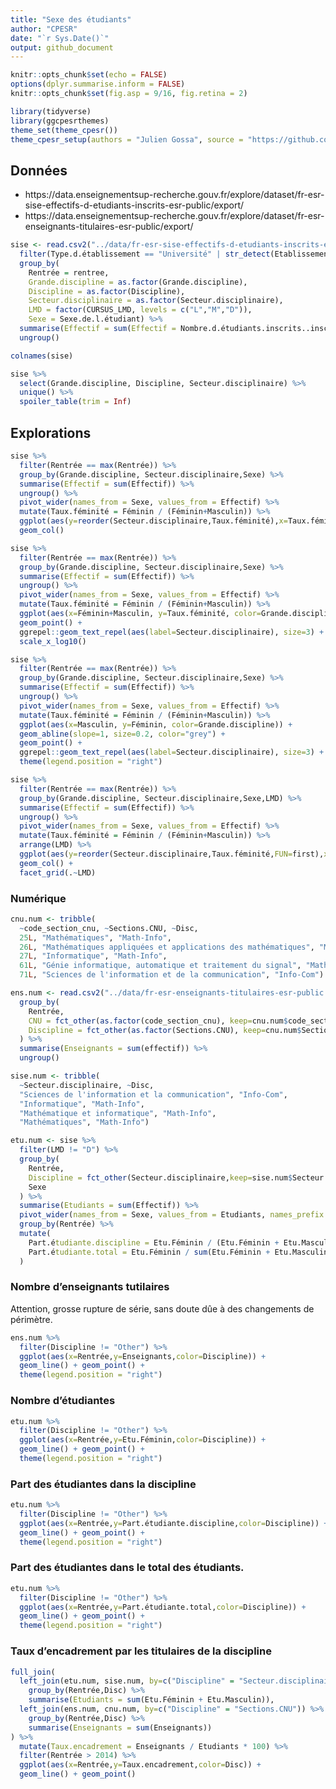 ```yaml
---
title: "Sexe des étudiants"
author: "CPESR"
date: "`r Sys.Date()`"
output: github_document
---
```


```r
knitr::opts_chunk$set(echo = FALSE)
options(dplyr.summarise.inform = FALSE)
knitr::opts_chunk$set(fig.asp = 9/16, fig.retina = 2)

library(tidyverse)
library(ggcpesrthemes)
theme_set(theme_cpesr())
theme_cpesr_setup(authors = "Julien Gossa", source = "https://github.com/cpesr/RFC/")
```

## Données 

- https://data.enseignementsup-recherche.gouv.fr/explore/dataset/fr-esr-sise-effectifs-d-etudiants-inscrits-esr-public/export/
- https://data.enseignementsup-recherche.gouv.fr/explore/dataset/fr-esr-enseignants-titulaires-esr-public/export/

```r
sise <- read.csv2("../data/fr-esr-sise-effectifs-d-etudiants-inscrits-esr-public.csv", dec=".", nrows = Inf) %>%
  filter(Type.d.établissement == "Université" | str_detect(Etablissement, "niversité")) %>%
  group_by(
    Rentrée = rentree,
    Grande.discipline = as.factor(Grande.discipline),
    Discipline = as.factor(Discipline),
    Secteur.disciplinaire = as.factor(Secteur.disciplinaire),
    LMD = factor(CURSUS_LMD, levels = c("L","M","D")),
    Sexe = Sexe.de.l.étudiant) %>%
  summarise(Effectif = sum(Effectif = Nombre.d.étudiants.inscrits..inscriptions.principales..hors.étudiants.inscrits.en.parallèle.en.CPGE, na.rm = TRUE)) %>%
  ungroup() 

colnames(sise)
```


```r
sise %>% 
  select(Grande.discipline, Discipline, Secteur.disciplinaire) %>% 
  unique() %>%
  spoiler_table(trim = Inf)
```


## Explorations


```r
sise %>%
  filter(Rentrée == max(Rentrée)) %>%
  group_by(Grande.discipline, Secteur.disciplinaire,Sexe) %>%
  summarise(Effectif = sum(Effectif)) %>%
  ungroup() %>%
  pivot_wider(names_from = Sexe, values_from = Effectif) %>%
  mutate(Taux.féminité = Féminin / (Féminin+Masculin)) %>%
  ggplot(aes(y=reorder(Secteur.disciplinaire,Taux.féminité),x=Taux.féminité,fill=Grande.discipline)) +
  geom_col() 
```


```r
sise %>%
  filter(Rentrée == max(Rentrée)) %>%
  group_by(Grande.discipline, Secteur.disciplinaire,Sexe) %>%
  summarise(Effectif = sum(Effectif)) %>%
  ungroup() %>%
  pivot_wider(names_from = Sexe, values_from = Effectif) %>%
  mutate(Taux.féminité = Féminin / (Féminin+Masculin)) %>%
  ggplot(aes(x=Féminin+Masculin, y=Taux.féminité, color=Grande.discipline)) +
  geom_point() +
  ggrepel::geom_text_repel(aes(label=Secteur.disciplinaire), size=3) +
  scale_x_log10()
```

```r
sise %>%
  filter(Rentrée == max(Rentrée)) %>%
  group_by(Grande.discipline, Secteur.disciplinaire,Sexe) %>%
  summarise(Effectif = sum(Effectif)) %>%
  ungroup() %>%
  pivot_wider(names_from = Sexe, values_from = Effectif) %>%
  mutate(Taux.féminité = Féminin / (Féminin+Masculin)) %>%
  ggplot(aes(x=Masculin, y=Féminin, color=Grande.discipline)) +
  geom_abline(slope=1, size=0.2, color="grey") +
  geom_point() +
  ggrepel::geom_text_repel(aes(label=Secteur.disciplinaire), size=3) +
  theme(legend.position = "right")
```


```r
sise %>%
  filter(Rentrée == max(Rentrée)) %>%
  group_by(Grande.discipline, Secteur.disciplinaire,Sexe,LMD) %>%
  summarise(Effectif = sum(Effectif)) %>%
  ungroup() %>%
  pivot_wider(names_from = Sexe, values_from = Effectif) %>%
  mutate(Taux.féminité = Féminin / (Féminin+Masculin)) %>%
  arrange(LMD) %>%
  ggplot(aes(y=reorder(Secteur.disciplinaire,Taux.féminité,FUN=first),x=Taux.féminité,fill=Grande.discipline)) +
  geom_col() +
  facet_grid(.~LMD)
```



### Numérique

```r
cnu.num <- tribble(
  ~code_section_cnu, ~Sections.CNU, ~Disc,
  25L, "Mathématiques", "Math-Info",
  26L, "Mathématiques appliquées et applications des mathématiques", "Math-Info",
  27L, "Informatique", "Math-Info",
  61L, "Génie informatique, automatique et traitement du signal", "Math-Info",
  71L, "Sciences de l'information et de la communication", "Info-Com")

ens.num <- read.csv2("../data/fr-esr-enseignants-titulaires-esr-public.csv", dec='.') %>%
  group_by(
    Rentrée,
    CNU = fct_other(as.factor(code_section_cnu), keep=cnu.num$code_section_cnu),
    Discipline = fct_other(as.factor(Sections.CNU), keep=cnu.num$Sections.CNU)
  ) %>%
  summarise(Enseignants = sum(effectif)) %>%
  ungroup()

sise.num <- tribble(
  ~Secteur.disciplinaire, ~Disc,
  "Sciences de l'information et la communication", "Info-Com",
  "Informatique", "Math-Info",
  "Mathématique et informatique", "Math-Info",
  "Mathématiques", "Math-Info")

etu.num <- sise %>%
  filter(LMD != "D") %>%
  group_by(
    Rentrée,
    Discipline = fct_other(Secteur.disciplinaire,keep=sise.num$Secteur.disciplinaire),
    Sexe
  ) %>%
  summarise(Etudiants = sum(Effectif)) %>%
  pivot_wider(names_from = Sexe, values_from = Etudiants, names_prefix = "Etu.") %>%
  group_by(Rentrée) %>%
  mutate(
    Part.étudiante.discipline = Etu.Féminin / (Etu.Féminin + Etu.Masculin),
    Part.étudiante.total = Etu.Féminin / sum(Etu.Féminin + Etu.Masculin)
  )
```

### Nombre d'enseignants tutilaires

Attention, grosse rupture de série, sans doute dûe à des changements de périmètre.

```r
ens.num %>%
  filter(Discipline != "Other") %>%
  ggplot(aes(x=Rentrée,y=Enseignants,color=Discipline)) +
  geom_line() + geom_point() +
  theme(legend.position = "right")
```

### Nombre d'étudiantes

```r
etu.num %>%
  filter(Discipline != "Other") %>%
  ggplot(aes(x=Rentrée,y=Etu.Féminin,color=Discipline)) +
  geom_line() + geom_point() +
  theme(legend.position = "right")
```

### Part des étudiantes dans la discipline



```r
etu.num %>%
  filter(Discipline != "Other") %>%
  ggplot(aes(x=Rentrée,y=Part.étudiante.discipline,color=Discipline)) +
  geom_line() + geom_point() +
  theme(legend.position = "right")
```

### Part des étudiantes dans le total des étudiants.

```r
etu.num %>%
  filter(Discipline != "Other") %>%
  ggplot(aes(x=Rentrée,y=Part.étudiante.total,color=Discipline)) +
  geom_line() + geom_point() +
  theme(legend.position = "right")
```


### Taux d'encadrement par les titulaires de la discipline

```r
full_join(
  left_join(etu.num, sise.num, by=c("Discipline" = "Secteur.disciplinaire")) %>%
    group_by(Rentrée,Disc) %>%
    summarise(Etudiants = sum(Etu.Féminin + Etu.Masculin)),
  left_join(ens.num, cnu.num, by=c("Discipline" = "Sections.CNU")) %>%
    group_by(Rentrée,Disc) %>%
    summarise(Enseignants = sum(Enseignants))
) %>%
  mutate(Taux.encadrement = Enseignants / Etudiants * 100) %>%
  filter(Rentrée > 2014) %>%
  ggplot(aes(x=Rentrée,y=Taux.encadrement,color=Disc)) +
  geom_line() + geom_point()


```